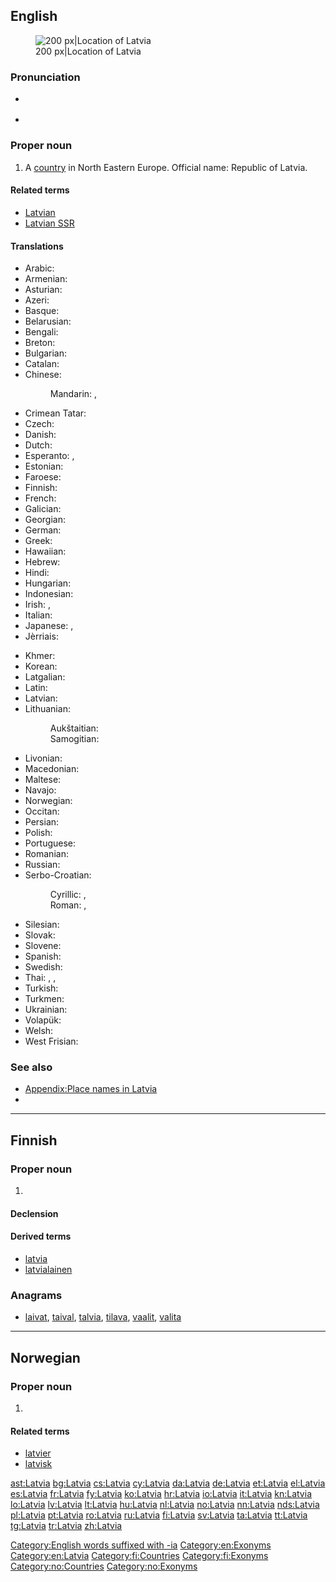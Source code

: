 {{also|latvia|Látvia}}
==English==
{{wikipedia}}
[[Image:EU location LAT.png|thumb|200 px|Location of Latvia]]

===Pronunciation===
* {{a|UK|US}} {{IPA|/ˈlæt.vi.ə/}}
* {{audio|en-us-Latvia.ogg|Audio (US)}}

===Proper noun===
{{en-proper noun}}

# A [[country]] in North Eastern Europe. Official name: Republic of Latvia.

====Related terms====
* [[Latvian]]
* [[Latvian SSR]]

====Translations====
{{trans-top|Republic of Latvia}}
* Arabic: {{t-|ar|لاتفيا|f|tr=laatfiya}}
* Armenian: {{t-|hy|Լատվիա|tr=Latvia}}
* Asturian: {{t+|ast|Letonia|f}}
* Azeri: {{t+|az|Latviya}}
* Basque: {{t+|eu|Letonia}}
* Belarusian: {{t-|be|Латвія|f|tr=Látvija}}
* Bengali: {{t-|bn|লাতভিয়া}}
* Breton: {{t-|br|Latvia}}
* Bulgarian: {{t+|bg|Латвия|f|tr=Látvija}}
* Catalan: {{t+|ca|Letònia|f}}
* Chinese:
*: Mandarin: {{t-|cmn|拉脫維亞|sc=Hani}}, {{t-|cmn|拉脱维亚|tr=Lātuōwéiyà|sc=Hani}}
* Crimean Tatar: {{tø|crh|Latviya}}
* Czech: {{t+|cs|Lotyšsko|n}}
* Danish: {{t+|da|Letland}}
* Dutch: {{t+|nl|Letland|n}}
* Esperanto: {{t-|eo|Latvio}}, {{t-|eo|Latvujo}}
* Estonian: {{t+|et|Läti}}
* Faroese: {{t-|fo|Lettland|n}}
* Finnish: {{t+|fi|Latvia}}
* French: {{t+|fr|Lettonie|f}}
* Galician: {{t+|gl|Letonia|f}}
* Georgian: {{t-|ka|ლატვია|tr=Latvia|sc=Geor}}
* German: {{t+|de|Lettland|n}}
* Greek: {{t+|el|Λεττονία|f|tr=Lettonía}}
* Hawaiian: {{tø|haw|Lakawia}}
* Hebrew: {{t-|he|לטביה|sc=Hebr}}
* Hindi: {{t+|hi|लातविया|tr=lātviyā|sc=Deva}}
* Hungarian: {{t+|hu|Lettország}}
* Indonesian: {{t|id|Latvia}}
* Irish: {{t-|ga|Laitvia|f|alt=An Laitvia}}, {{t-|ga|Poblacht na Laitvia|f}}
* Italian: {{t+|it|Lettonia}}
* Japanese: {{t+|ja|ラトビア|tr=Ratobia}}, {{t+|ja|ラトヴィア|tr=Ratovia}}
* Jèrriais: {{tø|roa-jer|Lettonnie|f}}
{{trans-mid}}
* Khmer: {{t-|km|ឡេតូនី|tr=le to ni|sc=Khmr}}
* Korean: {{t+|ko|라트비아|tr=Rateubia|sc=Kore}}
* Latgalian: {{tø|ltg|Latveja|f}}
* Latin: {{t-|la|Lettonia}}
* Latvian: {{t+|lv|Latvija|f}}
* Lithuanian:
*: Aukštaitian: {{t+|lt|Latvija|f}}
*: Samogitian: {{tø|sgs|Latvėjė|f}}
* Livonian: {{tø|liv|Leţmō}}
* Macedonian: {{t+|mk|Летонија|f|tr=Letonija}}
* Maltese: {{t|mt|Latvja|alt=il-Latvja}}
* Navajo: {{tø|nv|Létbiiya}}
* Norwegian: {{t+|no|Latvia}}
* Occitan: {{t+|oc|Letònia|f}}
* Persian: {{t-|fa|لتونی|tr=Letuni|sc=fa-Arab}}
* Polish: {{t+|pl|Łotwa}}
* Portuguese: {{t+|pt|Letónia}}
* Romanian: {{t+|ro|Letonia|f}}
* Russian: {{t+|ru|Латвия|f|tr=Látvija}}
* Serbo-Croatian:
*: Cyrillic: {{t-|sh|Летонија|f}}, {{t-|sh|Латвија|f}}
*: Roman: {{t-|sh|Letonija|f}}, {{t-|sh|Latvija|f}}
* Silesian: {{tø|szl|Łotwa|f}}
* Slovak: {{t-|sk|Lotyšsko|n}}
* Slovene: {{t-|sl|Látvija|f}}
* Spanish: {{t+|es|Letonia|f}}
* Swedish: {{t+|sv|Lettland}}
* Thai: {{t+|th|ลัตเวีย|tr=lát-wia|sc=Thai}}, {{t-|th|แลตเวีย|tr=laet-wia|sc=Thai}}, {{t-|th|ประเทศลัตเวีย|tr=bpràtêt lát-wia|sc=Thai}}
* Turkish: {{t+|tr|Letonya}}
* Turkmen: {{t-|tk|Latwiýa}}
* Ukrainian: {{t+|uk|Латвія|f|tr=Látvija}}
* Volapük: {{t+|vo|Latviyän}}
* Welsh: {{t+|cy|Latfia}}
* West Frisian: {{t+|fy|Letlân|n}}
{{trans-bottom}}

===See also===
* [[Appendix:Place names in Latvia]]
* {{list:countries of Europe/en}}

[[Category:English words suffixed with -ia]]
[[Category:en:Exonyms]]
[[Category:en:Latvia]]

----

==Finnish==
{{wikipedia|lang=fi}}

===Proper noun===
{{fi-proper noun}}

# {{l|en|Latvia}}

====Declension====
{{fi-decl-kulkija|Latvi|nopl=1}}

====Derived terms====
* [[latvia]]
* [[latvialainen]]

===Anagrams===
* [[laivat#Finnish|laivat]], [[taival#Finnish|taival]], [[talvia#Finnish|talvia]], [[tilava#Finnish|tilava]], [[vaalit#Finnish|vaalit]], [[valita#Finnish|valita]]

[[Category:fi:Countries]]
[[Category:fi:Exonyms]]

----

==Norwegian==

===Proper noun===
{{head|no|proper noun}}

# {{l|en|Latvia}}

====Related terms====
* [[latvier]]
* [[latvisk]]

[[Category:no:Countries]]
[[Category:no:Exonyms]]

[[ast:Latvia]]
[[bg:Latvia]]
[[cs:Latvia]]
[[cy:Latvia]]
[[da:Latvia]]
[[de:Latvia]]
[[et:Latvia]]
[[el:Latvia]]
[[es:Latvia]]
[[fr:Latvia]]
[[fy:Latvia]]
[[ko:Latvia]]
[[hr:Latvia]]
[[io:Latvia]]
[[it:Latvia]]
[[kn:Latvia]]
[[lo:Latvia]]
[[lv:Latvia]]
[[lt:Latvia]]
[[hu:Latvia]]
[[nl:Latvia]]
[[no:Latvia]]
[[nn:Latvia]]
[[nds:Latvia]]
[[pl:Latvia]]
[[pt:Latvia]]
[[ro:Latvia]]
[[ru:Latvia]]
[[fi:Latvia]]
[[sv:Latvia]]
[[ta:Latvia]]
[[tt:Latvia]]
[[tg:Latvia]]
[[tr:Latvia]]
[[zh:Latvia]]